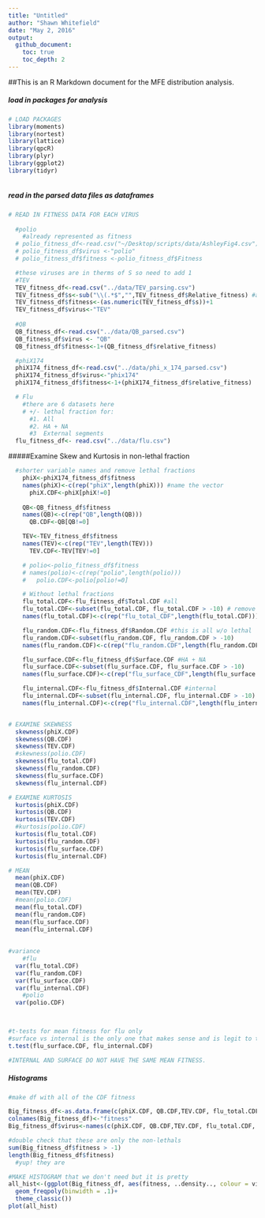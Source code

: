 ```yaml
---
title: "Untitled"
author: "Shawn Whitefield"
date: "May 2, 2016"
output:
  github_document:
    toc: true
    toc_depth: 2
---
```



##This is an R Markdown document for the MFE distribution analysis.

##### load in packages for analysis
```r
# LOAD PACKAGES
library(moments)
library(nortest)
library(lattice)
library(qpcR)
library(plyr)
library(ggplot2)
library(tidyr)



```

##### read in the parsed data files as dataframes

```r

# READ IN FITNESS DATA FOR EACH VIRUS
  
  #polio
    #already represented as fitness
  # polio_fitness_df<-read.csv("~/Desktop/scripts/data/AshleyFig4.csv")
  # polio_fitness_df$virus <-"polio"
  # polio_fitness_df$fitness <-polio_fitness_df$Fitness

  #these viruses are in therms of S so need to add 1
  #TEV
  TEV_fitness_df<-read.csv("../data/TEV_parsing.csv")
  TEV_fitness_df$s<-sub("\\(.*$","",TEV_fitness_df$Relative_fitness) #add column for fitness
  TEV_fitness_df$fitness<-(as.numeric(TEV_fitness_df$s))+1
  TEV_fitness_df$virus<-"TEV"
  
  #QB 
  QB_fitness_df<-read.csv("../data/QB_parsed.csv")
  QB_fitness_df$virus <- "QB"
  QB_fitness_df$fitness<-1+(QB_fitness_df$relative_fitness)

  #phiX174 
  phiX174_fitness_df<-read.csv("../data/phi_x_174_parsed.csv")
  phiX174_fitness_df$virus<-"phix174"
  phiX174_fitness_df$fitness<-1+(phiX174_fitness_df$relative_fitness)

  # Flu 
    #there are 6 datasets here
    # +/- lethal fraction for:
      #1. All
      #2. HA + NA
      #3  External segments
  flu_fitness_df<- read.csv("../data/flu.csv")


```
#####Examine Skew and Kurtosis in non-lethal fraction
```r
  #shorter variable names and remove lethal fractions
    phiX<-phiX174_fitness_df$fitness
    names(phiX)<-c(rep("phiX",length(phiX))) #name the vector
      phiX.CDF<-phiX[phiX!=0]
      
    QB<-QB_fitness_df$fitness
    names(QB)<-c(rep("QB",length(QB)))
      QB.CDF<-QB[QB!=0]

    TEV<-TEV_fitness_df$fitness
    names(TEV)<-c(rep("TEV",length(TEV)))
      TEV.CDF<-TEV[TEV!=0]

    # polio<-polio_fitness_df$fitness
    # names(polio)<-c(rep("polio",length(polio)))
    #   polio.CDF<-polio[polio!=0]

    # Without lethal fractions
    flu_total.CDF<-flu_fitness_df$Total.CDF #all
    flu_total.CDF<-subset(flu_total.CDF, flu_total.CDF > -10) # remove NAs by subsetting w/small #
    names(flu_total.CDF)<-c(rep("flu_total_CDF",length(flu_total.CDF)))

    flu_random.CDF<-flu_fitness_df$Random.CDF #this is all w/o lethal
    flu_random.CDF<-subset(flu_random.CDF, flu_random.CDF > -10)
    names(flu_random.CDF)<-c(rep("flu_random.CDF",length(flu_random.CDF)))

    flu_surface.CDF<-flu_fitness_df$Surface.CDF #HA + NA
    flu_surface.CDF<-subset(flu_surface.CDF, flu_surface.CDF > -10)
    names(flu_surface.CDF)<-c(rep("flu_surface_CDF",length(flu_surface.CDF)))

    flu_internal.CDF<-flu_fitness_df$Internal.CDF #internal
    flu_internal.CDF<-subset(flu_internal.CDF, flu_internal.CDF > -10)
    names(flu_internal.CDF)<-c(rep("flu_internal.CDF",length(flu_internal.CDF)))


# EXAMINE SKEWNESS
  skewness(phiX.CDF)
  skewness(QB.CDF)
  skewness(TEV.CDF)
  #skewness(polio.CDF)
  skewness(flu_total.CDF)
  skewness(flu_random.CDF)
  skewness(flu_surface.CDF)
  skewness(flu_internal.CDF)

# EXAMINE KURTOSIS
  kurtosis(phiX.CDF)
  kurtosis(QB.CDF)
  kurtosis(TEV.CDF)
  #kurtosis(polio.CDF)
  kurtosis(flu_total.CDF)
  kurtosis(flu_random.CDF)
  kurtosis(flu_surface.CDF)
  kurtosis(flu_internal.CDF)

# MEAN
  mean(phiX.CDF)
  mean(QB.CDF)
  mean(TEV.CDF)
  #mean(polio.CDF)
  mean(flu_total.CDF)
  mean(flu_random.CDF)
  mean(flu_surface.CDF)
  mean(flu_internal.CDF)
  
  
#variance
    #flu
  var(flu_total.CDF)
  var(flu_random.CDF)
  var(flu_surface.CDF)
  var(flu_internal.CDF)
    #polio
  var(polio.CDF)
  


#t-tests for mean fitness for flu only
#surface vs internal is the only one that makes sense and is legit to to do since all others are subsets of each other, so they represent the same samples.
t.test(flu_surface.CDF, flu_internal.CDF)

#INTERNAL AND SURFACE DO NOT HAVE THE SAME MEAN FITNESS.

```

##### Histograms

```r
#make df with all of the CDF fitness

Big_fitness_df<-as.data.frame(c(phiX.CDF, QB.CDF,TEV.CDF, flu_total.CDF, flu_random.CDF, flu_surface.CDF, flu_internal.CDF))#, polio.CDF))
colnames(Big_fitness_df)<-"fitness"
Big_fitness_df$virus<-names(c(phiX.CDF, QB.CDF,TEV.CDF, flu_total.CDF, flu_random.CDF, flu_surface.CDF, flu_internal.CDF))#, polio.CDF))

#double check that these are only the non-lethals
sum(Big_fitness_df$fitness > -1)
length(Big_fitness_df$fitness)
  #yup! they are

#MAKE HISTOGRAM that we don't need but it is pretty
all_hist<-(ggplot(Big_fitness_df, aes(fitness, ..density.., colour = virus)) +
  geom_freqpoly(binwidth = .1)+
  theme_classic())
plot(all_hist)


```

